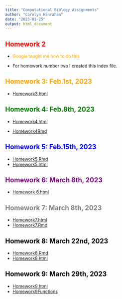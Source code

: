 ```yaml
---
title: "Computational Biology Assignments"
author: "Carolyn Hanrahan"
date: "2023-01-25"
output: html_document
---
```


## <span style = "color: red;">Homework 2</span>

 
- <span style = "color: orange;">Google taught me how to do this</span>


- For homework number two I created this index file. 

## <span style = "color: orange;" >Homework 3: Feb.1st, 2023</span> 

- [Homework3.html](homework3.html)

## <span style = "color:green;" >Homework 4: Feb.8th, 2023</span>
- [Homework4.html](Homework4.html)  

- [Homework4Rmd](Homework4.Rmd)

## <span style = "color:blue;" >Homework 5: Feb.15th, 2023</span>
- [Homework5.Rmd](Homework5.Rmd)
- [Homework5.html](Homework5.html)

## <span style = "color:purple;" >Homework 6: March 8th, 2023</span>
- [Homework 6.html](Homework6.html)

## <span style = "color:grey;" >Homework 7: March 8th, 2023</span>
- [Homework7.html](Homework7.html)
- [Homework7.Rmd](Homework7.Rmd)

## <span style = "color:black;" >Homework 8: March 22nd, 2023</span>
- [Homework8.Rmd](Homework8.Rmd)
- [Homework8.html](Homework8.html)

## <span style = "color:black;" >Homework 9: March 29th, 2023</span>
- [Homework9.html](Homework9.html)
- [Homework9Functions](Functions_Homework9.R)
